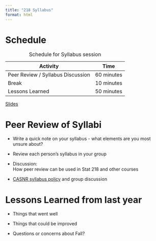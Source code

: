 ```yaml
---
title: "218 Syllabus"
format: html
---
```


# Schedule

| Activity                  | Time          |
|---------------------------|---------------|
| Peer Review / Syllabus Discussion    | 60 minutes  |
| Break                     | 10 minutes |
| Lessons Learned           | 50 minutes |

: Schedule for Syllabus session

[Slides](04-syllabus-slides.qmd)

# Peer Review of Syllabi {#peer-review}

-   Write a quick note on your syllabus - what elements are you most unsure about?

-   Review each person's syllabus in your group

-   Discussion:\
    How peer review can be used in Stat 218 and other courses

-   [CASNR syllabus policy](https://unlcms.unl.edu/ianr/casnr-2/casnr-syllabus-requirements) and group discussion

# Lessons Learned from last year {#lessons-learned}

-   Things that went well

-   Things that could be improved

-   Questions or concerns about Fall?
